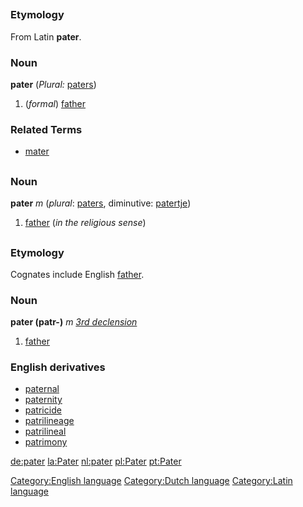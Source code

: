 =={{en}}==
[[Category:English language]]
===Etymology===
From Latin '''pater'''.
===Noun===
'''pater''' (''Plural:'' [[pater]]s)
#(''formal'') [[father]]

===Related Terms===
*[[mater]]

=={{nl}}==
[[Category:Dutch language]]
===Noun===
'''pater''' ''m'' (''plural'': [[paters]], diminutive: [[patertje]])
# [[father]] (''in the religious sense'')
=={{la}}==
[[Category:Latin language]]
===Etymology===
Cognates include English [[father]].
===Noun===
'''pater (patr-)''' ''m'' ''[[Wiktionary Appendix:Latin third declension|3rd declension]]''
#[[father]]
===English derivatives===
*[[paternal]]
*[[paternity]]
*[[patricide]]
*[[patrilineage]]
*[[patrilineal]]
*[[patrimony]]

[[de:pater]]
[[la:Pater]]
[[nl:pater]]
[[pl:Pater]]
[[pt:Pater]]